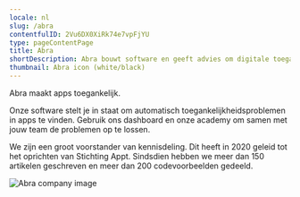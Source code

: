 ```yaml
---
locale: nl
slug: /abra
contentfulID: 2Vu6DX0XiRk74e7vpFjYU
type: pageContentPage
title: Abra
shortDescription: Abra bouwt software en geeft advies om digitale toegankelijkheid voor iedereen begrijpelijk te maken.
thumbnail: Abra icon (white/black)
---
```


Abra maakt apps toegankelijk.

Onze software stelt je in staat om automatisch toegankelijkheidsproblemen in apps te vinden. Gebruik ons dashboard en onze academy om samen met jouw team de problemen op te lossen.

We zijn een groot voorstander van kennisdeling. Dit heeft in 2020 geleid tot het oprichten van Stichting Appt. Sindsdien hebben we meer dan 150 artikelen geschreven en meer dan 200 codevoorbeelden gedeeld.

<CustomLink url="https://abra.nl" label="Bezoek de website van Abra" external={true} appearance="primary button" />

<Image src="/img/light/Abra company.jpg" alt="Abra company image"/>
